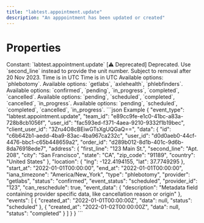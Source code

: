 ```yaml
---
title: "labtest.appointment.update"
description: "An apppointment has been updated or created"
---
```

# Properties
<ResponseField name="event_type" type="const string" required="true">
Constant: `labtest.appointment.update`
</ResponseField>
<ResponseField name="team_id" type="string" required="true">
</ResponseField>
<ResponseField name="user_id" type="string" required="true">
</ResponseField>
<ResponseField name="client_user_id" type="string" required="true">
</ResponseField>
<ResponseField name="data" type="ClientFacingAppointment" required="true">
<Expandable title="ClientFacingAppointment" defaultOpen="true">
<ResponseField name="id" type="string" required="true">
</ResponseField>
<ResponseField name="user_id" type="string" required="true">
</ResponseField>
<ResponseField name="order_id" type="string" required="true">
</ResponseField>
<ResponseField name="address" type="USAddress" required="true">
<Expandable title="USAddress" defaultOpen="true">
<ResponseField name="first_line" type="string" required="true">
</ResponseField>
<ResponseField name="second_line" type="string | null">
</ResponseField>
<ResponseField name="city" type="string" required="true">
</ResponseField>
<ResponseField name="state" type="string" required="true">
</ResponseField>
<ResponseField name="zip_code" type="string" required="true">
</ResponseField>
<ResponseField name="unit" type="string | null">
[⚠️ Deprecated] Deprecated. Use `second_line` instead to provide the unit number. Subject to removal after 20 Nov 2023.
</ResponseField>
</Expandable>
</ResponseField>
<ResponseField name="location" type="LngLat" required="true">
<Expandable title="LngLat" defaultOpen="true">
<ResponseField name="lng" type="number" required="true">
</ResponseField>
<ResponseField name="lat" type="number" required="true">
</ResponseField>
</Expandable>
</ResponseField>
<ResponseField name="start_at" type="string | null">
Time is in UTC
</ResponseField>
<ResponseField name="end_at" type="string | null">
Time is in UTC
</ResponseField>
<ResponseField name="iana_timezone" type="string | null">
</ResponseField>
<ResponseField name="type" type="enum<string>" required="true">
Available options: `phlebotomy`.
</ResponseField>
<ResponseField name="provider" type="enum<string>" required="true">
Available options: `getlabs`, `axlehealth`, `phlebfinders`.
</ResponseField>
<ResponseField name="status" type="enum<string>" required="true">
Available options: `confirmed`, `pending`, `in_progress`, `completed`, `cancelled`.
</ResponseField>
<ResponseField name="provider_id" type="string" required="true">
</ResponseField>
<ResponseField name="can_reschedule" type="boolean" required="true">
</ResponseField>
<ResponseField name="event_status" type="enum<string>" required="true">
Available options: `pending`, `scheduled`, `completed`, `cancelled`, `in_progress`.
</ResponseField>
<ResponseField name="event_data" type="object | null">
</ResponseField>
<ResponseField name="events" type="ClientFacingAppointmentEvent[]" required="true">
<Expandable title="Item Schema: ClientFacingAppointmentEvent" defaultOpen="true">
<ResponseField name="created_at" type="string" required="true">
</ResponseField>
<ResponseField name="status" type="enum<string>" required="true">
Available options: `pending`, `scheduled`, `completed`, `cancelled`, `in_progress`.
</ResponseField>
<ResponseField name="data" type="object | null">
</ResponseField>
</Expandable>
</ResponseField>
</Expandable>
</ResponseField>
<ResponseExample>
```json Example
{
  "event_type": "labtest.appointment.update",
  "team_id": "e89cc9fe-e1c0-41bc-a83a-728b8cb1056f",
  "user_id": "fac593ed-f371-4aea-9210-9332f1b19bec",
  "client_user_id": "3Zru4O8cBEiwGTsXgUQGaQ==",
  "data": {
    "id": "c6b642b1-aedd-4ba9-83ac-4ba967ca232c",
    "user_id": "d0d0aeb0-44cf-4476-bbc1-c65b448659a2",
    "order_id": "d289b012-8d1b-401c-9d6b-8da76918ede7",
    "address": {
      "first_line": "123 Main St.",
      "second_line": "Apt. 208",
      "city": "San Francisco",
      "state": "CA",
      "zip_code": "91189",
      "country": "United States"
    },
    "location": {
      "lng": -122.4194155,
      "lat": 37.7749295
    },
    "start_at": "2022-01-01T00:00:00",
    "end_at": "2022-01-01T00:00:00",
    "iana_timezone": "America/New_York",
    "type": "phlebotomy",
    "provider": "getlabs",
    "status": "confirmed",
    "event_status": "scheduled",
    "provider_id": "123",
    "can_reschedule": true,
    "event_data": {
      "description": "Metadata field containing provider specific data, like cancellation reason or origin"
    },
    "events": [
      {
        "created_at": "2022-01-01T00:00:00Z",
        "data": null,
        "status": "scheduled"
      },
      {
        "created_at": "2022-01-02T00:00:00Z",
        "data": null,
        "status": "completed"
      }
    ]
  }
}
```
</ResponseExample>

